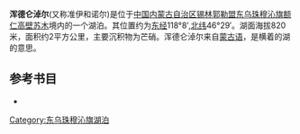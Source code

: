 '''浑德仑淖尔'''(又称准伊和诺尔)是位于[[中国|中国]][[内蒙古自治区|内蒙古自治区]][[锡林郭勒盟|锡林郭勒盟]][[东乌珠穆沁旗|东乌珠穆沁旗]][[额仁高壁苏木|额仁高壁苏木]]境内的一个湖泊。其位置约为[[东经|东经]]118°8′,[[北纬|北纬]]46°29′。湖面海拔820米，面积约2平方公里，主要沉积物为芒硝。浑德仑淖尔来自[[蒙古语|蒙古语]]，是横着的湖的意思。
== 参考书目 ==
*{{cite book|author=牧寒 |title=《内蒙古湖泊》 |year=2003 |publisher=内蒙古人民出版社 |isbn=9787204039883  }}
{{内蒙古小作品}}

[[Category:东乌珠穆沁旗湖泊|Category:东乌珠穆沁旗湖泊]]